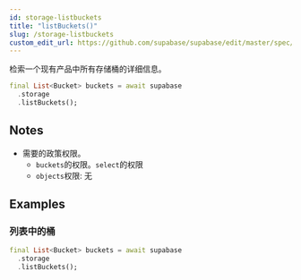 ```yaml
---
id: storage-listbuckets
title: "listBuckets()"
slug: /storage-listbuckets
custom_edit_url: https://github.com/supabase/supabase/edit/master/spec/supabase_dart_v1.yml
---
```


检索一个现有产品中所有存储桶的详细信息。


```dart
final List<Bucket> buckets = await supabase
  .storage
  .listBuckets();
```






## Notes

- 需要的政策权限。
  - `buckets`的权限。`select`的权限 
  - `objects`权限: 无










## Examples

### 列表中的桶



```dart
final List<Bucket> buckets = await supabase
  .storage
  .listBuckets();
```